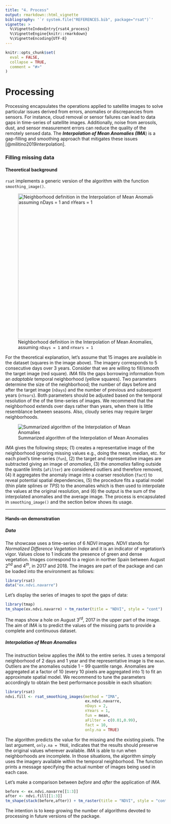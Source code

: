 ---
title: "4. Process"
output: rmarkdown::html_vignette
bibliography: '`r system.file("REFERENCES.bib", package="rsat")`'
vignette: >
  %\VignetteIndexEntry{rsat4_process}
  %\VignetteEngine{knitr::rmarkdown}
  %\VignetteEncoding{UTF-8}
---

```{r, include = FALSE}
knitr::opts_chunk$set(
  eval = FALSE,
  collapse = TRUE,
  comment = "#>"
)
```

# Processing

Processing encapsulates the operations applied to satellite images to solve particular issues derived from errors, anomalies or discrepancies from sensors. For instance, cloud removal or sensor failures can lead to data gaps in time-series of satellite images. Additionally, noise from aerosols, dust, and sensor measurement errors can reduce the quality of the remotely sensed data. The ***Interpolation of Mean Anomalies (IMA***) is a gap-filling and smoothing approach that mitigates these issues [@militino2019interpolation].

### Filling missing data {#filling}

#### Theoretical background

`rsat` implements a generic version of the algorithm with the function `smoothing_image()`.

![Neighborhood definition in the Interpolation of Mean Anomalies, assuming `nDays = 1` and `nYears = 1`](images/neighborhood_ima.png "Neighborhood defintion in IMA"){width="456"}

For the theoretical explanation, let's assume that $15$ images are available in the dataset (squares in the image above). The imagery corresponds to $5$ consecutive days over $3$ years. Consider that we are willing to fill/smooth the target image (red square). *IMA* fills the gaps borrowing information from an *adaptable* temporal neighborhood (yellow squares). Two parameters determine the size of the neighborhood; the number of days before and after the target image (`nDays`) and the number of previous and subsequent years (`nYears`). Both parameters should be adjusted based on the temporal resolution of the of the time-series of images. We recommend that the neighborhood extends over days rather than years, when there is little resemblance between seasons. Also, cloudy series may require larger neighborhoods.

![Summarized algorithm of the Interpolation of Mean Anomalies](images/ima_technique.png "IMA summarized algorithm")

*IMA* gives the following steps; (1) creates a representative image of the neighborhood ignoring missing values e.g., doing the mean, median, etc. for each pixel's time-series (`fun`), (2) the target and representative images are subtracted giving an image of *anomalies*, (3) the *anomalies* falling outside the quantile limits (`aFilter`) are considered outliers and therefore removed, (4) it aggregates the anomaly image into a coarser resolution (`fact`) to reveal potential spatial dependencies, (5) the procedure fits a spatial model (thin plate splines or *TPS*) to the anomalies which is then used to interpolate the values at the original resolution, and (6) the output is the sum of the interpolated anomalies and the average image. The process is encapsulated in `smoothing_image()` and the section below shows its usage.

------------------------------------------------------------------------

#### Hands-on demonstration

##### Data

The showcase uses a time-series of $6$ *NDVI* images. *NDVI* stands for *Normalized Difference Vegetation Index* and it is an indicator of vegetation's vigor. Values close to $1$ indicate the presence of green and dense vegetation. Images correspond to a region in norther Spain between August $2^{nd}$ and $4^{th}$, in $2017$ and $2018$. The images are part of the package and can be loaded into the environment as follows:

```{r advanced_ima_data}
library(rsat)
data("ex.ndvi.navarre")
```

Let's display the series of images to spot the gaps of data:

```{r advanced_ima_show}
library(tmap)
tm_shape(ex.ndvi.navarre) + tm_raster(title = "NDVI", style = "cont")
```

The maps show a hole on August $3^{rd}$, $2017$ in the upper part of the image. The aim of *IMA* is to predict the values of the missing parts to provide a complete and continuous dataset.

##### Interpolation of Mean Anomalies

The instruction below applies the *IMA* to the entire series. It uses a temporal neighborhood of $2$ days and $1$ year and the representative image is the `mean`. Outliers are the anomalies outside $1-99$ quantile range. Anomalies are aggregated at a factor of $10$ (every $10$ pixels are aggregated into $1$) to fit an approximate spatial model. We recommend to tune the parameters accordingly to obtain the best performance possible in each situation:

```{r advanced_ima}
library(rsat)
ndvi.fill <- rsat_smoothing_images(method = "IMA",
                                   ex.ndvi.navarre,
                                   nDays = 2,
                                   nYears = 1,
                                   fun = mean,
                                   aFilter = c(0.01,0.99),
                                   fact = 10,
                                   only.na = TRUE)
```

The algorithm predicts the value for the missing and the existing pixels. The last argument, `only.na = TRUE`, indicates that the results should preserve the original values wherever available. *IMA* is able to run when neighborhoods are incomplete. In those situations, the algorithm simply uses the imagery available within the temporal neighborhood. The function prints a message specifying the actual number of images being used in each case.

Let's make a comparison between *before* and *after* the application of *IMA.*

```{r advanced_ima_result}
before <- ex.ndvi.navarre[[1:3]]
after <- ndvi.fill[[1:3]]
tm_shape(stack(before,after)) + tm_raster(title = "NDVI", style = "cont")
```

The intention is to keep growing the number of algorithms devoted to processing in future versions of the package.
